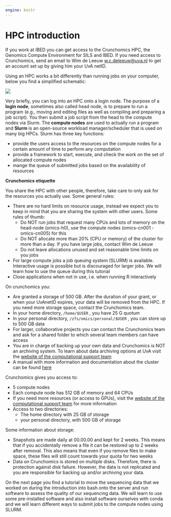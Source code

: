 ---
engine: knitr
---

# HPC introduction

If you work at IBED you can get access to the Crunchomics HPC, the Genomics Compute Environment for SILS and IBED. If you need access to Crunchomics, send an email to Wim de Leeuw [w.c.deleeuw\@uva.nl](mailto:w.c.deleeuw@uva.nl){.email} to get an account set up by giving him your UvA netID.

Using an HPC works a bit differently than running jobs on your computer, below you find a simplified schematic:

![](../img/crunchomics1.png)

Very briefly, you can log into an HPC onto a login node. The purpose of a **login node**, sometimes also called head node, is to prepare to run a program (e.g., moving and editing files as well as compiling and preparing a job script). You then submit a job script from the head to the compute nodes via Slurm. The **compute nodes** are used to actually run a program and **Slurm** is an open-source workload manager/scheduler that is used on many big HPCs. Slurm has three key functions:

-   provide the users access to the resources on the compute nodes for a certain amount of time to perform any computation
-   provide a framework to start, execute, and check the work on the set of allocated compute nodes
-   mange the queue of submitted jobs based on the availability of resources

::: callout-important
**Crunchomics etiquette**

You share the HPC with other people, therefore, take care to only ask for the resources you actually use. Some general rules:

-   There are no hard limits on resource usage, instead we expect you to keep in mind that you are sharing the system with other users. Some rules of thumb:
    -   Do NOT run jobs that request many CPUs and lots of memory on the head-node (omics-h0), use the compute nodes (omics-cn001 - omics-cn005) for this
    -   Do NOT allocate more than 20% (CPU or memory) of the cluster for more than a day. If you have large jobs, contact Wim de Leeuw
    -   Do not leave allocations unused and set reasonable time limits on you jobs
-   For large compute jobs a job queuing system (SLURM) is available. Interactive usage is possible but is discouraged for larger jobs. We will learn how to use the queue during this tutorial
-   Close applications when not in use, i.e. when running R interactively
:::

On crunchomics you:

-   Are granted a storage of 500 GB. After the duration of your grant, or when your UvAnetID expires, your data will be removed from the HPC. If you need more storage space, contact the Crunchomics team.
-   In your home directory, `/home/$USER` , you have 25 G quotum
-   In your personal directory, `/zfs/omics/personal/$USER` , you can store up to 500 GB data
-   For larger, collaborative projects you can contact the Crunchomics team and ask for a shared folder to which several team members can have access
-   You are in charge of backing up your own data and Crunchomics is NOT an archiving system. To learn about data archiving options at UvA visit the [website of the computational support team](https://ibed.uva.nl/facilities/computational-facilities/ibed-computational-support-team/ibed-computational-support-team.html)
-   A manual with more information and documentation about the cluster can be found [here](https://crunchomics-documentation.readthedocs.io/en/latest)

Crunchomics gives you access to:

-   5 compute nodes
-   Each compute node has 512 GB of memory and 64 CPUs
-   If you need more resources (or access to GPUs), visit the [website of the computational support team](https://ibed.uva.nl/facilities/computational-facilities/ibed-computational-support-team/ibed-computational-support-team.html) for more information
-   Access to two directories:
    -   The home directory with 25 GB of storage
    -   your personal directory, with 500 GB of storage

Some information about storage:

-   Snapshots are made daily at 00.00.00 and kept for 2 weeks. This means that if you accidentally remove a file it can be restored up to 2 weeks after removal. This also means that even if you remove files to make space, these files will still count towards your quota for two weeks
-   Data on Crunchomics is stored on multiple disks. Therefore, there is protection against disk failure. However, the data is not replicated and you are responsible for backing up and/or archiving your data.

On the next page you find a tutorial to move the sequencing data that we worked on during the introduction into bash onto the server and run software to assess the quality of our sequencing data. We will learn to use some pre-installed software and also install software ourselves with conda and we will learn different ways to submit jobs to the compute nodes using SLURM.